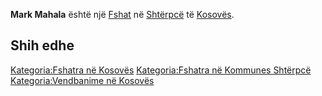 {{Fshat në Kosovës
 | Emri                = Mark Mahala
| srp_N_name = Mark Mahala
| srp_N_FULL_NAME_RO = Mark Mahala
| srp_N_FULL_NAME_ND_RO = Mark Mahala
| srp_N_SORT_NAME_RG = MARKMAHALA
| srp_N_FULL_NAME_RG = Mark Mahala
| srp_N_FULL_NAME_ND_RG = Mark Mahala

 | Emri (Rasa dhanore) = 
 | Figura              = 
 | Shteti              = Kosovo
 | Komuna              = Shtërpcë
 | Kodi postar         = 
 | Sipërfaqja          = 

 | Popullsia           = 

 | Regj. i popullsisë  = 
 | Dend. e popullsisë  = 
 | Faqja zyrtare       = 
 <!--- Koordinatat ----> 
 | Gjerësia            = 42.256389
 | Gjatësia            = 21.111389
 | Lartësia            = 
}}
'''Mark Mahala''' është një [[Fshat]] në [[Shtërpcë]] të [[Kosovës]].

<!-- == Gjeografia == -->
<!-- == Historia == -->
<!-- == Demografia == -->
== Shih edhe ==
{{Komuna Shtërpcë}}
{{Kosovo-Administrata-Cung}}

[[Kategoria:Fshatra në Kosovës]]
[[Kategoria:Fshatra në Kommunes Shtërpcë]]
[[Kategoria:Vendbanime në Kosovës]]